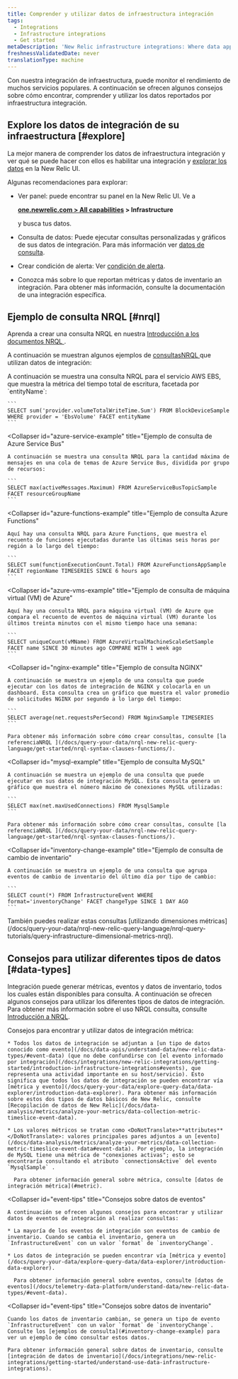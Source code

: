 ```yaml
---
title: Comprender y utilizar datos de infraestructura integración
tags:
  - Integrations
  - Infrastructure integrations
  - Get started
metaDescription: 'New Relic infrastructure integrations: Where data appears in New Relic UI, how data is structured, and tips on how to use the data.'
freshnessValidatedDate: never
translationType: machine
---
```


Con nuestra integración de infraestructura, puede monitor el rendimiento de muchos servicios populares. A continuación se ofrecen algunos consejos sobre cómo encontrar, comprender y utilizar los datos reportados por infraestructura integración.

## Explore los datos de integración de su infraestructura [#explore]

La mejor manera de comprender los datos de infraestructura integración y ver qué se puede hacer con ellos es habilitar una integración y [explorar los datos](/docs/query-your-data/explore-query-data/data-explorer/introduction-data-explorer) en la New Relic UI.

Algunas recomendaciones para explorar:

* Ver panel: puede encontrar su panel en la New Relic UI. Ve a

  <DoNotTranslate>**[one.newrelic.com > All capabilities](https://one.newrelic.com/all-capabilities) > Infrastructure**</DoNotTranslate>

  y busca tus datos.

* Consulta de datos: Puede ejecutar consultas personalizadas y gráficos de sus datos de integración. Para más información ver [datos de consulta](/docs/using-new-relic/data/understand-data/query-new-relic-data).

* Crear condición de alerta: Ver [condición de alerta](#alerts).

* Conozca más sobre lo que reportan métricas y datos de inventario an integración. Para obtener más información, consulte la documentación de una integración específica.

## Ejemplo de consulta NRQL [#nrql]

Aprenda a crear una consulta NRQL en nuestra [Introducción a los documentos NRQL ](/docs/insights/nrql-new-relic-query-language/using-nrql/introduction-nrql).

A continuación se muestran algunos ejemplos de [consultasNRQL ](/docs/insights/nrql-new-relic-query-language/using-nrql/introduction-nrql)que utilizan datos de integración:

<CollapserGroup id="query-examples">
  <Collapser
    id="aws-ebs-example"
    title="Ejemplo de consulta de AWS EBS"
  >
    A continuación se muestra una consulta NRQL para el servicio AWS EBS, que muestra la métrica del tiempo total de escritura, facetada por `entityName`:

    ```
    SELECT sum('provider.volumeTotalWriteTime.Sum') FROM BlockDeviceSample WHERE provider = 'EbsVolume' FACET entityName
    ```
  </Collapser>

  <Collapser
    id="azure-service-example"
    title="Ejemplo de consulta de Azure Service Bus"
  >
    A continuación se muestra una consulta NRQL para la cantidad máxima de mensajes en una cola de temas de Azure Service Bus, dividida por grupo de recursos:

    ```
    SELECT max(activeMessages.Maximum) FROM AzureServiceBusTopicSample FACET resourceGroupName
    ```
  </Collapser>

  <Collapser
    id="azure-functions-example"
    title="Ejemplo de consulta Azure Functions"
  >
    Aquí hay una consulta NRQL para Azure Functions, que muestra el recuento de funciones ejecutadas durante las últimas seis horas por región a lo largo del tiempo:

    ```
    SELECT sum(functionExecutionCount.Total) FROM AzureFunctionsAppSample FACET regionName TIMESERIES SINCE 6 hours ago
    ```
  </Collapser>

  <Collapser
    id="azure-vms-example"
    title="Ejemplo de consulta de máquina virtual (VM) de Azure"
  >
    Aquí hay una consulta NRQL para máquina virtual (VM) de Azure que compara el recuento de eventos de máquina virtual (VM) durante los últimos treinta minutos con el mismo tiempo hace una semana:

    ```
    SELECT uniqueCount(vMName) FROM AzureVirtualMachineScaleSetSample FACET name SINCE 30 minutes ago COMPARE WITH 1 week ago
    ```
  </Collapser>

  <Collapser
    id="nginx-example"
    title="Ejemplo de consulta NGINX"
  >
    A continuación se muestra un ejemplo de una consulta que puede ejecutar con los datos de integración de NGINX y colocarla en un dashboard. Esta consulta crea un gráfico que muestra el valor promedio de solicitudes NGINX por segundo a lo largo del tiempo:

    ```
    SELECT average(net.requestsPerSecond) FROM NginxSample TIMESERIES
    ```

    Para obtener más información sobre cómo crear consultas, consulte [la referenciaNRQL ](/docs/query-your-data/nrql-new-relic-query-language/get-started/nrql-syntax-clauses-functions/).
  </Collapser>

  <Collapser
    id="mysql-example"
    title="Ejemplo de consulta MySQL"
  >
    A continuación se muestra un ejemplo de una consulta que puede ejecutar en sus datos de integración MySQL. Esta consulta genera un gráfico que muestra el número máximo de conexiones MySQL utilizadas:

    ```
    SELECT max(net.maxUsedConnections) FROM MysqlSample
    ```

    Para obtener más información sobre cómo crear consultas, consulte [la referenciaNRQL ](/docs/query-your-data/nrql-new-relic-query-language/get-started/nrql-syntax-clauses-functions/).
  </Collapser>

  <Collapser
    id="inventory-change-example"
    title="Ejemplo de consulta de cambio de inventario"
  >
    A continuación se muestra un ejemplo de una consulta que agrupa eventos de cambio de inventario del último día por tipo de cambio:

    ```
    SELECT count(*) FROM InfrastructureEvent WHERE format='inventoryChange' FACET changeType SINCE 1 DAY AGO
    ```
  </Collapser>
</CollapserGroup>

<Callout variant="tip">
  También puedes realizar estas consultas [utilizando dimensiones métricas](/docs/query-your-data/nrql-new-relic-query-language/nrql-query-tutorials/query-infrastructure-dimensional-metrics-nrql).
</Callout>

## Consejos para utilizar diferentes tipos de datos [#data-types]

Integración puede generar métricas, eventos y datos de inventario, todos los cuales están disponibles para consulta. A continuación se ofrecen algunos consejos para utilizar los diferentes tipos de datos de integración. Para obtener más información sobre el uso NRQL consulta, consulte [Introducción a NRQL](/docs/insights/nrql-new-relic-query-language/using-nrql/introduction-nrql).

<CollapserGroup>
  <Collapser
    id="metric-tips"
    title="Consejos de datos métricos"
  >
    Consejos para encontrar y utilizar datos de integración métrica:

    * Todos los datos de integración se adjuntan a [un tipo de datos conocido como evento](/docs/data-apis/understand-data/new-relic-data-types/#event-data) (que no debe confundirse con [el evento informado por integración](/docs/integrations/new-relic-integrations/getting-started/introduction-infrastructure-integrations#events), que representa una actividad importante en su host/servicio). Esto significa que todos los datos de integración se pueden encontrar vía [métrica y evento](/docs/query-your-data/explore-query-data/data-explorer/introduction-data-explorer). Para obtener más información sobre estos dos tipos de datos básicos de New Relic, consulte [Recopilación de datos de New Relic](/docs/data-analysis/metrics/analyze-your-metrics/data-collection-metric-timeslice-event-data).

    * Los valores métricos se tratan como <DoNotTranslate>**attributes**</DoNotTranslate>: valores principales pares adjuntos a un [evento](/docs/data-analysis/metrics/analyze-your-metrics/data-collection-metric-timeslice-event-data#event-data). Por ejemplo, la integración de MySQL tiene una métrica de "conexiones activas"; esto se encontraría consultando el atributo `connectionsActive` del evento `MysqlSample` .

      Para obtener información general sobre métrica, consulte [datos de integración métrica](#metric).
  </Collapser>

  <Collapser
    id="event-tips"
    title="Consejos sobre datos de eventos"
  >
    A continuación se ofrecen algunos consejos para encontrar y utilizar datos de eventos de integración al realizar consultas:

    * La mayoría de los eventos de integración son eventos de cambio de inventario. Cuando se cambia el inventario, genera un `InfrastructureEvent` con un valor `format` de `inventoryChange`.

    * Los datos de integración se pueden encontrar vía [métrica y evento](/docs/query-your-data/explore-query-data/data-explorer/introduction-data-explorer).

      Para obtener información general sobre eventos, consulte [datos de eventos](/docs/telemetry-data-platform/understand-data/new-relic-data-types/#event-data).
  </Collapser>

  <Collapser
    id="event-tips"
    title="Consejos sobre datos de inventario"
  >
    Cuando los datos de inventario cambian, se genera un tipo de evento `InfrastructureEvent` con un valor `format` de `inventoryChange`. Consulte los [ejemplos de consulta](#inventory-change-example) para ver un ejemplo de cómo consultar estos datos.

    Para obtener información general sobre datos de inventario, consulte [integración de datos de inventario](/docs/integrations/new-relic-integrations/getting-started/understand-use-data-infrastructure-integrations).
  </Collapser>
</CollapserGroup>